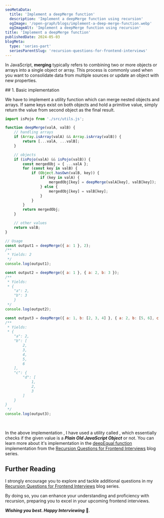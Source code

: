 ```yaml
---
seoMetaData:
  title: 'Implement a deepMerge function'
  description: 'Implement a deepMerge function using recursion'
  ogImage: '/open-graph/blogs/implement-a-deep-merge-function.webp'
  ogImageAlt: 'Implement a deepMerge function using recursion'
title: 'Implement a deepMerge function'
publishedDate: 2024-05-03
blogMeta:
  type: 'series-part'
  seriesParentSlug: 'recursion-questions-for-frontend-interviews'
---
```


In JavaScript, **merging** typically refers to combining two or more objects or arrays into a single object or array. This process is commonly used when you want to consolidate data from multiple sources or update an object with new properties.

<section>
## 1. Basic implementation

We have to implement a <InlineCode code="deepMerge()"/> utility function which can merge nested objects and arrays. If same keys exist on both objects and hold a primitive value, simply return the value from second object as the final result.

```js title="./src/deepOmit.js" mark="isPojo"
import isPojo from './src/utils.js';

function deepMerge(valA, valB) {
	// handling arrays
	if (Array.isArray(valA) && Array.isArray(valB)) {
		return [...valA, ...valB];
	}

	// objects
	if (isPojo(valA) && isPojo(valB)) {
		const mergedObj = { ...valA };
		for (const key in valB) {
			if (Object.hasOwn(valB, key)) {
				if (key in valA) {
					mergedObj[key] = deepMerge(valA[key], valB[key]);
				} else {
					mergedObj[key] = valB[key];
				}
			}
		}
		return mergedObj;
	}

	// other values
	return valB;
}

// Usage
const output1 = deepMerge({ a: 1 }, 2);
/**
 * Yields: 2
 */
console.log(output1);

const output2 = deepMerge({ a: 1 }, { a: 2, b: 3 });
/**
 * Yields:
 * {
    "a": 2,
    "b": 3
	}
 */
console.log(output2);

const output3 = deepMerge({ a: 1, b: [2, 3, 4] }, { a: 2, b: [5, 6], c: { d: [1, 2, 3] } });
/**
 * Yields:
 * {
    "a": 2,
    "b": [
        2,
        3,
        4,
        5,
        6
    ],
    "c": {
        "d": [
            1,
            2,
            3
        ]
    }
}
 */
console.log(output3);
```

<br />

In the above implementation , I have used a utility called <InlineCode code="isPojo()"/>, which essentially checks if the given value is a **_Plain Old JavaScript Object_** or not. You can learn more about it's implementation in the [deepEqual function](/blog/recursion-questions-for-frontend-interviews/deep-equal-function/ 'Deep Equal utility implementation') implementation from the [Recursion Questions for Frontend Interviews](/blog/recursion-questions-for-frontend-interviews/ 'Find more question on recursion in the recursion questions for frontend interviews blog series') blog series.

</section>

## Further Reading

I strongly encourage you to explore and tackle additional questions in my [Recursion Questions for Frontend Interviews](/blog/recursion-questions-for-frontend-interviews/ 'Find more question on recursion in the recursion questions for frontend interviews blog series') blog series.

By doing so, you can enhance your understanding and proficiency with recursion, preparing you to excel in your upcoming frontend interviews.

**_Wishing you best. Happy Interviewing_** 🫡.
